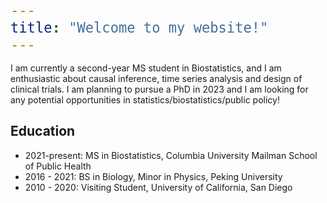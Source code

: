 ```yaml
---
title: "Welcome to my website!"
---
```


<style type="text/css">

body, td {
   font-size: 14px;
}
code.r{
  font-size: 26px;
}
pre {
  font-size: 26px
}
</style>
<center>


</center>

I am currently a second-year MS student in Biostatistics, and I am enthusiastic about causal inference, time series analysis and design of clinical trials. I am planning to pursue a PhD in 2023 and I am looking for any potential opportunities in statistics/biostatistics/public policy!

  
  
   
     
      
  

## Education

- 2021-present: MS in Biostatistics, Columbia University Mailman School of Public Health
- 2016 - 2021: BS in Biology, Minor in Physics, Peking University
- 2010 - 2020: Visiting Student, University of California, San Diego

